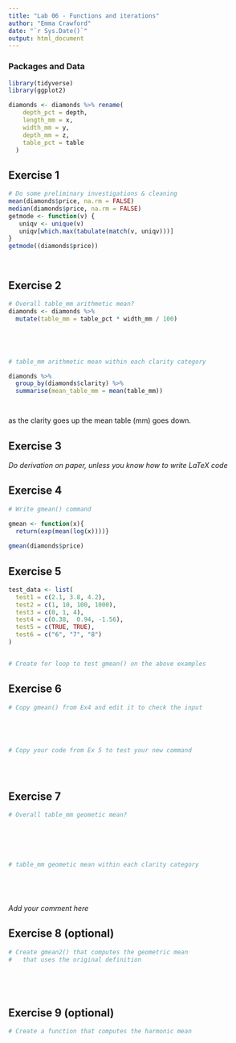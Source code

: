 ```yaml
---
title: "Lab 06 - Functions and iterations"
author: "Emma Crawford"
date: "`r Sys.Date()`"
output: html_document
---
```



### Packages and Data

```r
library(tidyverse) 
library(ggplot2)
```

```r
diamonds <- diamonds %>% rename(
    depth_pct = depth,
    length_mm = x,
    width_mm = y,
    depth_mm = z,
    table_pct = table
  )
```


## Exercise 1

```r
# Do some preliminary investigations & cleaning
mean(diamonds$price, na.rm = FALSE)
median(diamonds$price, na.rm = FALSE)
getmode <- function(v) {
   uniqv <- unique(v)
   uniqv[which.max(tabulate(match(v, uniqv)))]
}
getmode((diamonds$price))




```


## Exercise 2

```r



# Overall table_mm arithmetic mean?
diamonds <- diamonds %>%
  mutate(table_mm = table_pct * width_mm / 100)





# table_mm arithmetic mean within each clarity category

diamonds %>%
  group_by(diamonds$clarity) %>%
  summarise(mean_table_mm = mean(table_mm))




```

as the clarity goes up the mean table (mm) goes down.

## Exercise 3

_Do derivation on paper, unless you know how to write LaTeX code_


## Exercise 4

```r
# Write gmean() command

gmean <- function(x){
  return(exp(mean(log(x))))}
  
gmean(diamonds$price)

```

## Exercise 5

```r

test_data <- list(
  test1 = c(2.1, 3.8, 4.2),
  test2 = c(1, 10, 100, 1000),
  test3 = c(0, 1, 4),
  test4 = c(0.38,  0.94, -1.56),
  test5 = c(TRUE, TRUE),
  test6 = c("6", "7", "8")
)


# Create for loop to test gmean() on the above examples


```


## Exercise 6

```r
# Copy gmean() from Ex4 and edit it to check the input





# Copy your code from Ex 5 to test your new command





```


## Exercise 7

```r
# Overall table_mm geometic mean?






# table_mm geometic mean within each clarity category






```

_Add your comment here_


## Exercise 8 (optional)

```r
# Create gmean2() that computes the geometric mean 
#   that uses the original definition






```


## Exercise 9 (optional)

```r
# Create a function that computes the harmonic mean







```
